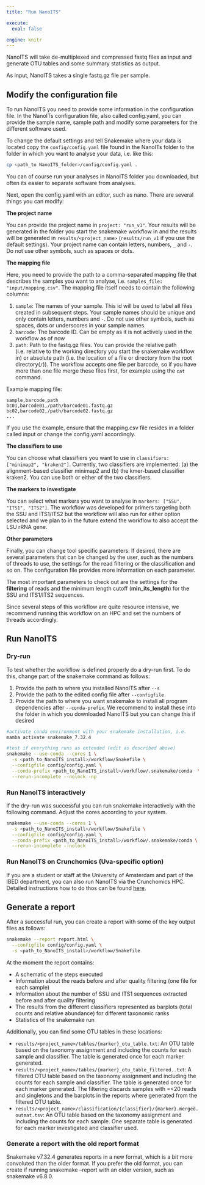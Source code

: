 ---
title: "Run NanoITS"

execute:
  eval: false

engine: knitr
---

NanoITS will take de-multiplexed and compressed fastq files as input and generate OTU tables and some summary statistics as output.

As input, NanoITS takes a single fastq.gz file per sample.

## Modify the configuration file

To run NanoITS you need to provide some information in the configuration file. In the NanoITs configuration file, also called config.yaml, you can provide the sample name, sample path and modify some parameters for the different software used.

To change the default settings and tell Snakemake where your data is located copy the `config/config.yaml` file found in the NanoITs folder to the folder in which you want to analyse your data, i.e. like this:

```{bash}
cp <path_to NanoITS_folder>/config/config.yaml .
```

You can of course run your analyses in NanoITS folder you downloaded, but often its easier to separate software from analyses.

Next, open the config.yaml with an editor, such as nano. There are several things you can modify:

**The project name**

You can provide the project name in `project: "run_v1"`. Your results will be generated in the folder you start the snakemake workflow in and the results will be generated in `results/<project_name>` (`results/run_v1` if you use the default settings). Your project name can contain letters, numbers, `_` and `-`. Do not use other symbols, such as spaces or dots.

**The mapping file**

Here, you need to provide the path to a comma-separated mapping file that describes the samples you want to analyse, i.e. `samples_file: "input/mapping.csv"`. The mapping file itself needs to contain the following columns:

1.  `sample`: The names of your sample. This id will be used to label all files created in subsequent steps. Your sample names should be unique and only contain letters, numbers and `-`. Do not use other symbols, such as spaces, dots or underscores in your sample names.
2.  `barcode`: The barcode ID. Can be empty as it is not actively used in the workflow as of now
3.  `path`: Path to the fastq.gz files. You can provide the relative path (i.e. relative to the working directory you start the snakemake workflow in) or absolute path (i.e. the location of a file or directory from the root directory(`/`)). The workflow accepts one file per barcode, so if you have more than one file merge these files first, for example using the `cat` command.

Example mapping file:

```         
sample,barcode,path
bc01,barcode01,/path/barcode01.fastq.gz
bc02,barcode02,/path/barcode02.fastq.gz
...
```

If you use the example, ensure that the mapping.csv file resides in a folder called input or change the config.yaml accordingly.

**The classifiers to use**

You can choose what classifiers you want to use in `classifiers: ["minimap2", "kraken2"]`. Currently, two classifiers are implemented: (a) the alignment-based classifier minimap2 and (b) the kmer-based classifier kraken2. You can use both or either of the two classifiers.

**The markers to investigate**

You can select what markers you want to analyse in `markers: ["SSU", "ITS1", "ITS2"]`. The workflow was developed for primers targeting both the SSU and ITS1/ITS2 but the workflow will also run for either option selected and we plan to in the future extend the workflow to also accept the LSU rRNA gene.

**Other parameters**

Finally, you can change tool specific parameters: If desired, there are several parameters that can be changed by the user, such as the numbers of threads to use, the settings for the read filtering or the classification and so on. The configuration file provides more information on each parameter.

The most important parameters to check out are the settings for the **filtering** of reads and the minimum length cutoff (**min_its_length**) for the SSU and ITS1/ITS2 sequences.

Since several steps of this workflow are quite resource intensive, we recommend running this workflow on an HPC and set the numbers of threads accordingly.

## Run NanoITS

### Dry-run

To test whether the workflow is defined properly do a dry-run first. To do this, change part of the snakemake command as follows:

1.  Provide the path to where you installed NanoITS after `--s`
2.  Provide the path to the edited config file after `--configfile`
3.  Provide the path to where you want snakemake to install all program dependencies after `--conda-prefix`. We recommend to install these into the folder in which you downloaded NanoITS but you can change this if desired

```{bash}
#activate conda environment with your snakemake installation, i.e. 
mamba activate snakemake_7.32.4

#test if everything runs as extended (edit as described above)
snakemake --use-conda --cores 1 \
  -s <path_to_NanoITS_install>/workflow/Snakefile \
  --configfile config/config.yaml \
  --conda-prefix <path_to_NanoITS_install>/workflow/.snakemake/conda  \
  --rerun-incomplete --nolock -np 
```

### Run NanoITS interactively

If the dry-run was successful you can run snakemake interactively with the following command. Adjust the cores according to your system.

```{bash}
snakemake --use-conda --cores 1 \
  -s <path_to_NanoITS_install>/workflow/Snakefile \
  --configfile config/config.yaml \
  --conda-prefix <path_to_NanoITS_install>/workflow/.snakemake/conda \
  --rerun-incomplete --nolock
```

### Run NanoITS on Crunchomics (Uva-specific option)

If you are a student or staff at the University of Amsterdam and part of the IBED department, you can also run NanoITS via the Crunchomics HPC. Detailed instructions how to do thos can be found [here](https://scienceparkstudygroup.github.io/software_information/source/nanopore/nanoITS.html#nanoits-on-crunchomics).

## Generate a report

After a successful run, you can create a report with some of the key output files as follows:

```{bash}
snakemake --report report.html \
  --configfile config/config.yaml \
  -s <path_to_NanoITS_install>/workflow/Snakefile
```

At the moment the report contains:

-   A schematic of the steps executed
-   Information about the reads before and after quality filtering (one file for each sample)
-   Information about the number of SSU and ITS1 sequences extracted before and after quality filtering
-   The results from the different classifiers represented as barplots (total counts and relative abundance) for different taxonomic ranks
-   Statistics of the snakemake run

Additionally, you can find some OTU tables in these locations:

-   `results/<project_name>/tables/{marker}_otu_table.txt`: An OTU table based on the taxonomy assignment and including the counts for each sample and classifier. The table is generated once for each marker generated.
-   `results/<project_name>/tables/{marker}_otu_table_filtered..txt`: A filtered OTU table based on the taxonomy assignment and including the counts for each sample and classifier. The table is generated once for each marker generated. The filtering discards samples with =\<20 reads and singletons and the barplots in the reports where generated from the filtered OTU table.
-   `results/<project_name>/classification/{classifier}/{marker}.merged.outmat.tsv`: An OTU table based on the taxonomy assignment and including the counts for each sample. One separate table is generated for each marker investigated and classifier used.

### Generate a report with the old report format

Snakemake v7.32.4 generates reports in a new format, which is a bit more convoluted than the older format. If you prefer the old format, you can create if running snakemake --report with an older version, such as snakemake v6.8.0.